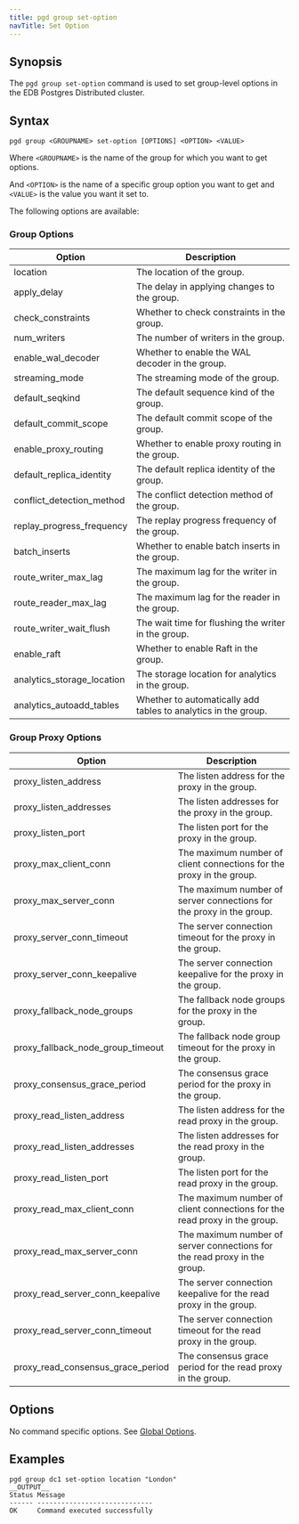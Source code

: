 ```yaml
---
title: pgd group set-option
navTitle: Set Option
---
```


## Synopsis

The `pgd group set-option` command is used to set group-level options in the EDB Postgres Distributed cluster.

## Syntax

```shell
pgd group <GROUPNAME> set-option [OPTIONS] <OPTION> <VALUE>
```

Where `<GROUPNAME>` is the name of the group for which you want to get options.

And `<OPTION>` is the name of a specific group option you want to get and `<VALUE>` is the value you want it set to.  

The following options are available:

### Group Options

| Option                     | Description                                                    |
|----------------------------|----------------------------------------------------------------|
| location                   | The location of the group.                                     |
| apply_delay                | The delay in applying changes to the group.                    |
| check_constraints          | Whether to check constraints in the group.                     |
| num_writers                | The number of writers in the group.                            |
| enable_wal_decoder         | Whether to enable the WAL decoder in the group.                |
| streaming_mode             | The streaming mode of the group.                               |
| default_seqkind            | The default sequence kind of the group.                        |
| default_commit_scope       | The default commit scope of the group.                         |
| enable_proxy_routing       | Whether to enable proxy routing in the group.                  |
| default_replica_identity   | The default replica identity of the group.                     |
| conflict_detection_method  | The conflict detection method of the group.                    |
| replay_progress_frequency  | The replay progress frequency of the group.                    |
| batch_inserts              | Whether to enable batch inserts in the group.                  |
| route_writer_max_lag       | The maximum lag for the writer in the group.                   |
| route_reader_max_lag       | The maximum lag for the reader in the group.                   |
| route_writer_wait_flush    | The wait time for flushing the writer in the group.            |
| enable_raft                | Whether to enable Raft in the group.                           |
| analytics_storage_location | The storage location for analytics in the group.               |
| analytics_autoadd_tables   | Whether to automatically add tables to analytics in the group. |

### Group Proxy Options

| Option                            | Description                                                               |
|-----------------------------------|---------------------------------------------------------------------------|
| proxy_listen_address              | The listen address for the proxy in the group.                            |
| proxy_listen_addresses            | The listen addresses for the proxy in the group.                          |
| proxy_listen_port                 | The listen port for the proxy in the group.                               |
| proxy_max_client_conn             | The maximum number of client connections for the proxy in the group.      |
| proxy_max_server_conn             | The maximum number of server connections for the proxy in the group.      |
| proxy_server_conn_timeout         | The server connection timeout for the proxy in the group.                 |
| proxy_server_conn_keepalive       | The server connection keepalive for the proxy in the group.               |
| proxy_fallback_node_groups        | The fallback node groups for the proxy in the group.                      |
| proxy_fallback_node_group_timeout | The fallback node group timeout for the proxy in the group.               |
| proxy_consensus_grace_period      | The consensus grace period for the proxy in the group.                    |
| proxy_read_listen_address         | The listen address for the read proxy in the group.                       |
| proxy_read_listen_addresses       | The listen addresses for the read proxy in the group.                     |
| proxy_read_listen_port            | The listen port for the read proxy in the group.                          |
| proxy_read_max_client_conn        | The maximum number of client connections for the read proxy in the group. |
| proxy_read_max_server_conn        | The maximum number of server connections for the read proxy in the group. |
| proxy_read_server_conn_keepalive  | The server connection keepalive for the read proxy in the group.          |
| proxy_read_server_conn_timeout    | The server connection timeout for the read proxy in the group.            |
| proxy_read_consensus_grace_period | The consensus grace period for the read proxy in the group.               |

## Options

No command specific options. See [Global Options](../index#global-options).

## Examples

```shell
pgd group dc1 set-option location "London"
__OUTPUT__
Status Message
------ -----------------------------
OK     Command executed successfully
```
